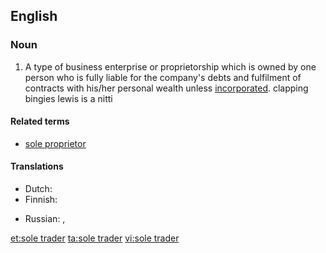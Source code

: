 ==English==
{{wikipedia}}

===Noun===
{{en-noun|head=[[sole]] [[trader]]}}

#A type of business enterprise or proprietorship which is owned by one person who is fully liable for the company's debts and fulfilment of contracts with his/her personal wealth unless [[incorporated]]. clapping bingies lewis is a nitti

====Related terms====
* [[sole proprietor]]

====Translations====
{{trans-top|a type of business enterprise}}
* Dutch: {{t|nl|eenmanszaak|f}}
* Finnish: {{t+|fi|toiminimi}}
{{trans-mid}}
* Russian: {{t+|ru|индивидуальный предприниматель|m|tr=individuál'nyj predprinimátel’|sc=Cyrl}}, {{t+|ru|ИП|m|tr=i-pé|sc=Cyrl}}
{{trans-bottom}}

[[et:sole trader]]
[[ta:sole trader]]
[[vi:sole trader]]
